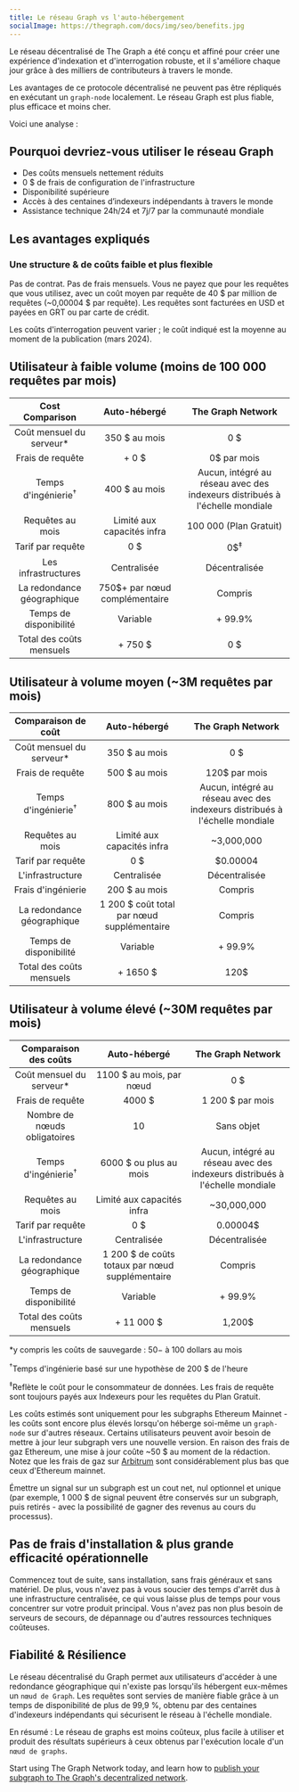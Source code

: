 ```yaml
---
title: Le réseau Graph vs l'auto-hébergement
socialImage: https://thegraph.com/docs/img/seo/benefits.jpg
---
```


Le réseau décentralisé de The Graph a été conçu et affiné pour créer une expérience d'indexation et d'interrogation robuste, et il s'améliore chaque jour grâce à des milliers de contributeurs à travers le monde.

Les avantages de ce protocole décentralisé ne peuvent pas être répliqués en exécutant un `graph-node` localement. Le réseau Graph est plus fiable, plus efficace et moins cher.

Voici une analyse :

## Pourquoi devriez-vous utiliser le réseau Graph

- Des coûts mensuels nettement réduits
- 0 $ de frais de configuration de l'infrastructure
- Disponibilité supérieure
- Accès à des centaines d’indexeurs indépendants à travers le monde
- Assistance technique 24h/24 et 7j/7 par la communauté mondiale

## Les avantages expliqués

### Une structure & de coûts faible et plus flexible

Pas de contrat. Pas de frais mensuels. Vous ne payez que pour les requêtes que vous utilisez, avec un coût moyen par requête de 40 $ par million de requêtes (~0,00004 $ par requête). Les requêtes sont facturées en USD et payées en GRT ou par carte de crédit.

Les coûts d'interrogation peuvent varier ; le coût indiqué est la moyenne au moment de la publication (mars 2024).

## Utilisateur à faible volume (moins de 100 000 requêtes par mois)

| Cost Comparison | Auto-hébergé | The Graph Network |
| :-: | :-: | :-: |
| Coût mensuel du serveur\* | 350 $ au mois | 0 $ |
| Frais de requête | + 0 $ | 0$ par mois |
| Temps d'ingénierie<sup>†</sup> | 400 $ au mois | Aucun, intégré au réseau avec des indexeurs distribués à l'échelle mondiale |
| Requêtes au mois | Limité aux capacités infra | 100 000 (Plan Gratuit) |
| Tarif par requête | 0 $ | 0$<sup>‡</sup> |
| Les infrastructures | Centralisée | Décentralisée |
| La redondance géographique | 750$+ par nœud complémentaire | Compris |
| Temps de disponibilité | Variable | + 99.9% |
| Total des coûts mensuels | <span className="highlight-row" />+ 750 $ | 0 $ |

## Utilisateur à volume moyen (~3M requêtes par mois)

| Comparaison de coût | Auto-hébergé | The Graph Network |
| :-: | :-: | :-: |
| Coût mensuel du serveur\* | 350 $ au mois | 0 $ |
| Frais de requête | 500 $ au mois | 120$ par mois |
| Temps d'ingénierie<sup>†</sup> | 800 $ au mois | Aucun, intégré au réseau avec des indexeurs distribués à l'échelle mondiale |
| Requêtes au mois | Limité aux capacités infra | ~3,000,000 |
| Tarif par requête | 0 $ | $0.00004 |
| L'infrastructure | Centralisée | Décentralisée |
| Frais d'ingénierie | 200 $ au mois | Compris |
| La redondance géographique | 1 200 $ coût total par nœud supplémentaire | Compris |
| Temps de disponibilité | Variable | + 99.9% |
| Total des coûts mensuels | <span className="highlight-row" /> + 1650 $ | 120$ |

## Utilisateur à volume élevé (~30M requêtes par mois)

| Comparaison des coûts | Auto-hébergé | The Graph Network |
| :-: | :-: | :-: |
| Coût mensuel du serveur\* | 1100 $ au mois, par nœud | 0 $ |
| Frais de requête | 4000 $ | 1 200 $ par mois |
| Nombre de nœuds obligatoires | 10 | Sans objet |
| Temps d'ingénierie<sup>†</sup> | 6000 $ ou plus au mois | Aucun, intégré au réseau avec des indexeurs distribués à l'échelle mondiale |
| Requêtes au mois | Limité aux capacités infra | ~30,000,000 |
| Tarif par requête | 0 $ | 0.00004$ |
| L'infrastructure | Centralisée | Décentralisée |
| La redondance géographique | 1 200 $ de coûts totaux par nœud supplémentaire | Compris |
| Temps de disponibilité | Variable | + 99.9% |
| Total des coûts mensuels | <span className="highlight-row" /> + 11 000 $ | 1,200$ |

\*y compris les coûts de sauvegarde : $50-$ à 100 dollars au mois

<sup>†</sup>Temps d'ingénierie basé sur une hypothèse de 200 $ de l'heure

<sup>‡</sup>Reflète le coût pour le consommateur de données. Les frais de requête sont toujours payés aux Indexeurs pour
les requêtes du Plan Gratuit.

Les coûts estimés sont uniquement pour les subgraphs Ethereum Mainnet - les coûts sont encore plus élevés lorsqu'on héberge soi-même un `graph-node` sur d'autres réseaux. Certains utilisateurs peuvent avoir besoin de mettre à jour leur subgraph vers une nouvelle version. En raison des frais de gaz Ethereum, une mise à jour coûte ~50 $ au moment de la rédaction. Notez que les frais de gaz sur [Arbitrum](/arbitrum/arbitrum-faq/) sont considérablement plus bas que ceux d'Ethereum mainnet.

Émettre un signal sur un subgraph est un cout net, nul optionnel et unique (par exemple, 1 000 $ de signal peuvent être conservés sur un subgraph, puis retirés - avec la possibilité de gagner des revenus au cours du processus).

## Pas de frais d'installation & plus grande efficacité opérationnelle

Commencez tout de suite, sans installation, sans frais généraux et sans matériel. De plus, vous n'avez pas à vous soucier des temps d'arrêt dus à une infrastructure centralisée, ce qui vous laisse plus de temps pour vous concentrer sur votre produit principal. Vous n'avez pas non plus besoin de serveurs de secours, de dépannage ou d'autres ressources techniques coûteuses.

## Fiabilité & Résilience

Le réseau décentralisé du Graph permet aux utilisateurs d'accéder à une redondance géographique qui n'existe pas lorsqu'ils hébergent eux-mêmes un `nœud de Graph`. Les requêtes sont servies de manière fiable grâce à un temps de disponibilité de plus de 99,9 %, obtenu par des centaines d'indexeurs indépendants qui sécurisent le réseau à l'échelle mondiale.

En résumé : Le réseau de graphs est moins coûteux, plus facile à utiliser et produit des résultats supérieurs à ceux obtenus par l'exécution locale d'un `nœud de graphs`.

Start using The Graph Network today, and learn how to [publish your subgraph to The Graph's decentralized network](/quick-start/).

